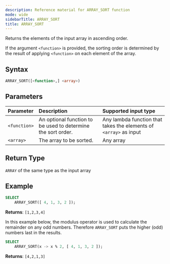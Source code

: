 ```yaml
---
description: Reference material for ARRAY_SORT function
mode: wide
sidebarTitle: ARRAY_SORT
title: ARRAY_SORT
---
```



Returns the elements of the input array in ascending order.

If the argument `<function>` is provided, the sorting order is determined by the result of applying `<function>` on each element of the array.

## Syntax


```sql
ARRAY_SORT([<function>,] <array>)
```
## Parameters
 

| Parameter | Description                                                  | Supported input type | 
| :--------- | :------------------------------------------------------------ |:------|
| `<function>`  | An optional function to be used to determine the sort order. | Any lambda function that takes the elements of `<array>` as input | 
| `<array>`   | The array to be sorted.                                      | Any array | 

## Return Type 
`ARRAY` of the same type as the input array


## Example


```sql
SELECT
	ARRAY_SORT([ 4, 1, 3, 2 ]);
```

**Returns**: `[1,2,3,4]`

In this example below, the modulus operator is used to calculate the remainder on any odd numbers. Therefore `ARRAY_SORT` puts the higher (odd) numbers last in the results.

```sql
SELECT
	ARRAY_SORT(x -> x % 2, [ 4, 1, 3, 2 ]);
```

**Returns**: `[4,2,1,3]`
